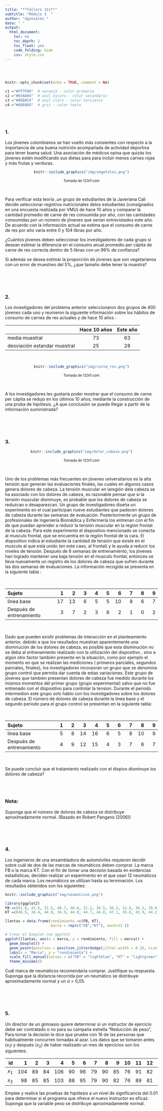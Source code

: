 ```yaml
---
title: "**Tallero 311**"
subtitle: "Módulo 3  "
author: "dgonzalez "
date: " "
output:
  html_document:
    toc: no
    toc_depth: 2
    toc_float: yes
    code_folding: hide
    css: style.css
---
```


<br/><br/>

```r
knitr::opts_chunk$set(echo = TRUE, comment = NA)

c1 ="#FF7F00"  # naranja - color primario 
c2 ="#034A94"  # azul oscuro - color secundario
c3 ="#0EB0C6"  # azul claro - color terciario
c4 ="#686868"  # gris - color texto
```


<br/><br/>

### **1.** 

Los jóvenes colombianos se han vuelto más consientes con respecto a la importancia de una buena nutrición acompañada de actividad deportiva para tener buena salud. Una asociación de médicos opina que quizás los jóvenes estén modificando sus dietas para para incluir menos carnes rojas y más frutas y verduras. 

<center>
```r
knitr::include_graphics("img/vegetales.png")
```
<sub> Tomada de  123rf.com </sub>
</center>

<br/>

Para verificar esta teoría ,un grupo de estudiantes de la Javeriana Cali decide seleccionar registros nutricionales delos estudiantes (consignados en una encuesta realizada por VMU) de hace 10 años y comparar la cantidad promedio de carne de res consumida por año, con las cantidades consumidas por un número de jóvenes que serían entrevistados este año. De acuerdo con  la información actual se estima que el consumo de carne de res por año varia entre 0 y 104  libras por año. 

¿Cuántos jóvenes deben seleccionar los investigadores de cada grupo si desean estimar la diferencia en el consumo anual promedio per cápita de carne de res correcta dentro  de 5 libras con un 99% de confianza?

Si además se desea estimar la proporción de jóvenes que son vegetarianos con un error de muestreo del 5%, ¿que tamaño debe tener la muestra?

<br/><br/><br/>

### **2.**

Los investigadores del problema anterior seleccionaron  dos grupos de 400 jóvenes cada uno y reunieron la siguiente información sobre los hábitos de consumo de carnes de res actuales y de hace 10 años :

|                    |  Hace 10 años  | Este año       |
|:-------------------|:--------------:|:--------------:|
| media muestral     |       73       |  63            |
| desviación estandar muestral |  25  |  28            |


<br/>
<center>
```r
knitr::include_graphics("img/carne_res.png")
```
<sub> Tomada de  123rf.com </sub>
</center>
<br/>

A los investigadores les gustaría poder mostrar que el consumo de carne per cápita se redujo en los últimos 10 años, mediante la construcción de una pruba de hipótesis. ¿A que conclusión se puede lllegar a partir de la información suministrada?


<br/><br/><br/>

### **3.**


<center>
```r
knitr::include_graphics("img/dolor_cabeza.png")
```
<sub> Tomada de  123rf.com </sub>
</center>
<br/>

Uno de los problemas más frecuentes en jóvenes universitarios es la alta tensión que generan las evaluaciones finales, las cuales en algunos casos genera dolores de cabeza. La tensión muscular en laregión dela cabeza se ha asociado con los dolores de cabeza, es razonable pensar que si la tensión muscular disminuye, es probable que los dolores de cabeza se reduzcan o desaparezcan. Un grupo de investigadores diseña un experimento en el cual participan nueve estudiantes que padecen dolores de cabeza durante las semanas de evaluación. Posteriormente un grupo de profesionales de ingeniería Biomédica y Enfermería los entrenan con el fin de que puedan aprender a reducir la tensión muscular en la región frontal de la cabeza. Para este experimento el dispositivo mencionado se conecta al musculo frontal, que se encuentra en la región frontal de la cara. El dispositivo indica al estudiante la cantidad de tensión que existe en el musculo al que está unido (en este caso, al frontal) y le ayuda a reducir los niveles de tensión.  Después de 6 semanas de entrenamiento, los jóvenes han logrado mantener una baja tensión en el musculo frontal; entonces se lleva nuevamente un registro de los dolores de cabeza que sufren durante las dos semanas de evaluaciones.  La información recogida se presenta en la siguiente tabla :

<br/>

|Sujeto                  |   1  |   2  |  3   |  4   |  5   |  6   |   7  |   8  |  9   |
|:-----------------------|-----:|-----:|-----:|-----:|-----:|-----:|-----:|-----:|-----:|
|linea base              |  17  |  13  |  6   | 5    |  5   | 10   | 8    | 6    |  7   |
|Después de entrenamiento|   3  |   7  |  2   | 3    |  6   |  2   |  1   |  0   |  2   |

<br/>

Dado que pueden existir problemas de interacción en el planteamiento anterior, debido a que los resultados muestran aparentemente una disminución de los dolores de cabeza, es posible que esta disminución no se deba al entrenamiento realizado con la utilización del dispositivo , sino a algún otro factor también presente en la situación, como por ejemplo el momento en que se realizan las mediciones ( primeros parciales, segundos parciales, finales), los investigadores incorporan un grupo que se denomina grupo control que permita dar cuenta de estas variaciones. Este grupo de jóvenes que  tambien presentan dolores de cabeza fue medido durante los mismos momentos del primer grupo (grupo experimental) salvo que no fue entrenado con el dispositivo para controlar la tension. Durante el periodo intermedion este grupo solo hablo con los investigadores sobre los dolores de cabeza. El número de dolores de cabeza durante la linea base y el segundo periodo para el grupo control se presentan en la siguiente tabla:

<br/>

|Sujeto                  |   1  |   2  |  3   |  4   |  5   |  6   |   7  |   8  |  9   |
|:-----------------------|-----:|-----:|-----:|-----:|-----:|-----:|-----:|-----:|-----:|
|linea base              |   5  |   8  |  14  |  16  |  6   |  5   |   8  |  10  |  9   |
|Después de entrenamiento|   4  |   9  |  12  |  15  |  4   | 3    |  7   | 6    |    7 |

<br/>

Se puede concluir que el tratamiento realizado con el dispivo disminuye los dolores de cabeza? 

<br/><br/>

### **Nota:**

Suponga que el número de dolores de cabeza se distribuye aproximadamente normal. (Basado  en Robert Pangano (2006))


<br/><br/><br/>

### **4.**


Los ingenieros de una ensambladora de automóviles requieren decidir sobre cuál de dos de las marcas de neumáticos deben comprar. La marca FB o la marca KT. Con el fin de tomar una decisión basada en evidencias estadísticas, deciden realizar un experimento en el que usan 12 neumáticos de cada marca. Los neumáticos se utilizan hasta su terminación. Los resultados obtenidos son los siguientes:


```r
knitr::include_graphics("img/neumaticos.png")
```

```r
library(ggplot2)
FB =c(41.8, 41.6, 31.5, 48.7, 40.8, 31.2, 36.5, 36.2, 32.8, 36.3, 38.6, 30.5)
KT =c(40.5, 38.4, 44.0, 34.9, 44.0, 44.7, 44.0, 47.1, 39.8, 43.9, 44.2, 40.2)

llantas = data.frame(rendimiento =c(FB, KT),
                     marca = rep(c("FB","KT"), each=12 ))

# Crear el boxplot con ggplot2
ggplot(llantas, aes(x = marca, y = rendimiento, fill = marca)) +
  geom_boxplot() +
  geom_point(position = position_jitterdodge(jitter.width = 0.2), size = 3) +
  labs(x = "Marca", y = "rendimiento") +
  scale_fill_manual(values = c("FB" = "lightblue", "KT" = "lightgreen")) +
  theme_minimal()


```


Cuál marca de neumáticos recomendaría comprar. Justifique su respuesta. Suponga que la distancia recorrida por un neumático se distribuye aproximadamente normal y un $\alpha$ = 0,05.


<br/><br/><br/>

### **5.**

Un director de un gimnasio quiere determinar si un instructor de ejercicio debe ser contratado o no para su campaña estrella “Reducción de peso”, Para tomar la decisión le dice que pruebe con 16 de las personas que habitualmente concurren tomadas al azar. Los datos que se tomaron antes ($x_{1}$) y después ($x_{2}$) de haber realizado un mes de ejercicios son los siguientes:
	
|id     | 1  | 2  |  3 | 4  | 5  | 6  | 7  | 8  | 9  | 10 | 11 | 12 | 13 | 14 | 15 | 16 |
|------:|---:|---:|---:|---:|---:|---:|---:|---:|---:|---:|---:|---:|---:|---:|---:|---:|                 
|$x_{1}$|104 | 89 | 84 | 106| 90 | 96 | 79 | 90 | 85 | 76 | 91 | 82 | 100| 89 | 121| 72 | 
|$x_{2}$| 98 | 85 | 85 | 103| 88 | 95 | 79 | 90 | 82 | 76 | 89 | 81 |  99| 86 | 111| 70 | 


Emplee y realice las pruebas de hipótesis a un nivel de significancia del 0.01 para determinar si el programa que ofrece el nuevo instructor es eficaz. Suponga que la variable peso se distribuye aproximadamente normal.

